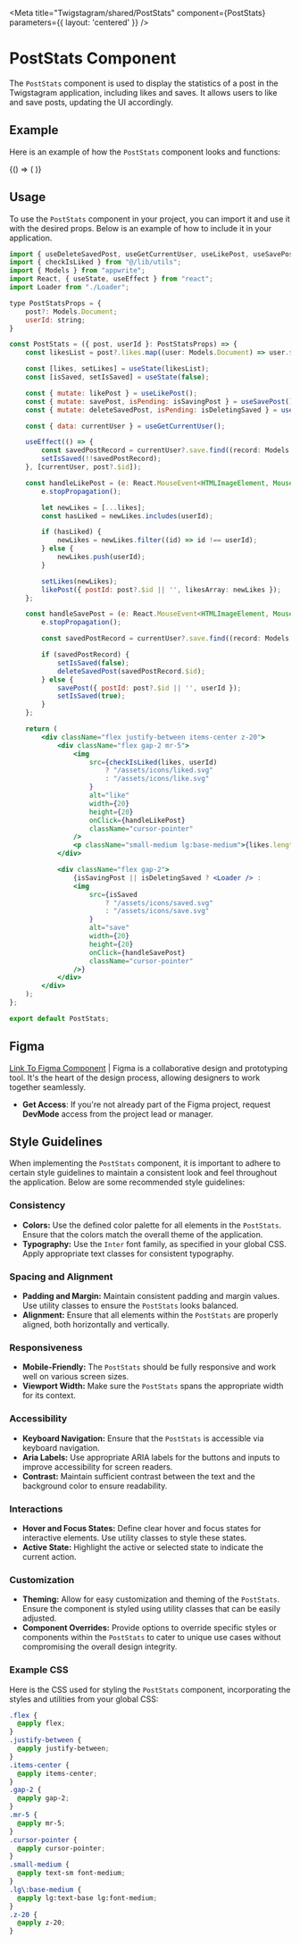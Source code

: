 
<Meta 
  title="Twigstagram/shared/PostStats" 
  component={PostStats} 
  parameters={{ layout: 'centered' }}
/>

# PostStats Component

The `PostStats` component is used to display the statistics of a post in the Twigstagram application, including likes and saves. It allows users to like and save posts, updating the UI accordingly.

## Example

Here is an example of how the `PostStats` component looks and functions:

<Canvas>
  <Story name="Centered">
    {() => (
      <QueryClientProvider client={new QueryClient()}>
        <PostStats post={{
          $id: '1',
          likes: [{ $id: 'mockUserId' }],
          // Add more properties as needed
        }} userId="mockUserId" />
      </QueryClientProvider>
    )}
  </Story>
</Canvas>

## Usage

To use the `PostStats` component in your project, you can import it and use it with the desired props. Below is an example of how to include it in your application.

```jsx
import { useDeleteSavedPost, useGetCurrentUser, useLikePost, useSavePost } from "@/lib/react-query/queriesAndMutations";
import { checkIsLiked } from "@/lib/utils";
import { Models } from "appwrite";
import React, { useState, useEffect } from "react";
import Loader from "./Loader";

type PostStatsProps = {
    post?: Models.Document;
    userId: string;
}

const PostStats = ({ post, userId }: PostStatsProps) => {
    const likesList = post?.likes.map((user: Models.Document) => user.$id);

    const [likes, setLikes] = useState(likesList);
    const [isSaved, setIsSaved] = useState(false);

    const { mutate: likePost } = useLikePost();
    const { mutate: savePost, isPending: isSavingPost } = useSavePost();
    const { mutate: deleteSavedPost, isPending: isDeletingSaved } = useDeleteSavedPost();

    const { data: currentUser } = useGetCurrentUser();

    useEffect(() => {
        const savedPostRecord = currentUser?.save.find((record: Models.Document) => record.post.$id === post.$id);
        setIsSaved(!!savedPostRecord);
    }, [currentUser, post?.$id]);

    const handleLikePost = (e: React.MouseEvent<HTMLImageElement, MouseEvent>) => {
        e.stopPropagation();

        let newLikes = [...likes];
        const hasLiked = newLikes.includes(userId);

        if (hasLiked) {
            newLikes = newLikes.filter((id) => id !== userId);
        } else {
            newLikes.push(userId);
        }

        setLikes(newLikes);
        likePost({ postId: post?.$id || '', likesArray: newLikes });
    };

    const handleSavePost = (e: React.MouseEvent<HTMLImageElement, MouseEvent>) => {
        e.stopPropagation();

        const savedPostRecord = currentUser?.save.find((record: Models.Document) => record.post.$id === post.$id);

        if (savedPostRecord) {
            setIsSaved(false);
            deleteSavedPost(savedPostRecord.$id);
        } else {
            savePost({ postId: post?.$id || '', userId });
            setIsSaved(true);
        }
    };

    return (
        <div className="flex justify-between items-center z-20">
            <div className="flex gap-2 mr-5">
                <img
                    src={checkIsLiked(likes, userId)
                        ? "/assets/icons/liked.svg"
                        : "/assets/icons/like.svg"
                    }
                    alt="like"
                    width={20}
                    height={20}
                    onClick={handleLikePost}
                    className="cursor-pointer"
                />
                <p className="small-medium lg:base-medium">{likes.length}</p>
            </div>

            <div className="flex gap-2">
                {isSavingPost || isDeletingSaved ? <Loader /> :
                <img
                    src={isSaved
                        ? "/assets/icons/saved.svg"
                        : "/assets/icons/save.svg"
                    }
                    alt="save"
                    width={20}
                    height={20}
                    onClick={handleSavePost}
                    className="cursor-pointer"
                />}
            </div>
        </div>
    );
};

export default PostStats;
```
## Figma

[Link To Figma Component](https://www.figma.com/) | Figma is a collaborative design and prototyping tool. It's the heart of the design process, allowing designers to work together seamlessly.

- **Get Access**: If you're not already part of the Figma project, request **DevMode** access from the project lead or manager.

## Style Guidelines

When implementing the `PostStats` component, it is important to adhere to certain style guidelines to maintain a consistent look and feel throughout the application. Below are some recommended style guidelines:

### Consistency

- **Colors:** Use the defined color palette for all elements in the `PostStats`. Ensure that the colors match the overall theme of the application.
- **Typography:** Use the `Inter` font family, as specified in your global CSS. Apply appropriate text classes for consistent typography.

### Spacing and Alignment

- **Padding and Margin:** Maintain consistent padding and margin values. Use utility classes to ensure the `PostStats` looks balanced.
- **Alignment:** Ensure that all elements within the `PostStats` are properly aligned, both horizontally and vertically.

### Responsiveness

- **Mobile-Friendly:** The `PostStats` should be fully responsive and work well on various screen sizes.
- **Viewport Width:** Make sure the `PostStats` spans the appropriate width for its context.

### Accessibility

- **Keyboard Navigation:** Ensure that the `PostStats` is accessible via keyboard navigation.
- **Aria Labels:** Use appropriate ARIA labels for the buttons and inputs to improve accessibility for screen readers.
- **Contrast:** Maintain sufficient contrast between the text and the background color to ensure readability.

### Interactions

- **Hover and Focus States:** Define clear hover and focus states for interactive elements. Use utility classes to style these states.
- **Active State:** Highlight the active or selected state to indicate the current action.

### Customization

- **Theming:** Allow for easy customization and theming of the `PostStats`. Ensure the component is styled using utility classes that can be easily adjusted.
- **Component Overrides:** Provide options to override specific styles or components within the `PostStats` to cater to unique use cases without compromising the overall design integrity.

### Example CSS

Here is the CSS used for styling the `PostStats` component, incorporating the styles and utilities from your global CSS:

```css
.flex {
  @apply flex;
}
.justify-between {
  @apply justify-between;
}
.items-center {
  @apply items-center;
}
.gap-2 {
  @apply gap-2;
}
.mr-5 {
  @apply mr-5;
}
.cursor-pointer {
  @apply cursor-pointer;
}
.small-medium {
  @apply text-sm font-medium;
}
.lg\:base-medium {
  @apply lg:text-base lg:font-medium;
}
.z-20 {
  @apply z-20;
}
```
